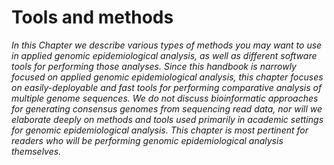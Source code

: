 # Tools and methods

_In this Chapter we describe various types of methods you may want to use in applied genomic epidemiological analysis, as well as different software tools for performing those analyses. Since this handbook is narrowly focused on applied genomic epidemiological analysis, this chapter focuses on easily-deployable and fast tools for performing comparative analysis of multiple genome sequences. We do not discuss bioinformatic approaches for generating consensus genomes from sequencing read data, nor will we elaborate deeply on methods and tools used primarily in academic settings for genomic epidemiological analysis. This chapter is most pertinent for readers who will be performing genomic epidemiological analysis themselves._
